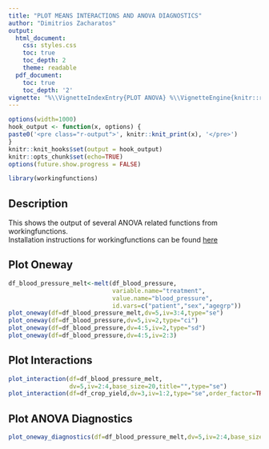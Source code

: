 ```yaml
---
title: "PLOT MEANS INTERACTIONS AND ANOVA DIAGNOSTICS"
author: "Dimitrios Zacharatos"
output:
  html_document:
    css: styles.css
    toc: true
    toc_depth: 2
    theme: readable
  pdf_document:
    toc: true
    toc_depth: '2'
vignette: "%\\VignetteIndexEntry{PLOT ANOVA} %\\VignetteEngine{knitr::rmarkdown} %\\VignetteEncoding{UTF-8}\n"
---
```

  
```r
options(width=1000)
hook_output <- function(x, options) {
paste0('<pre class="r-output">', knitr::knit_print(x), '</pre>')
}
knitr::knit_hooks$set(output = hook_output)
knitr::opts_chunk$set(echo=TRUE)
options(future.show.progress = FALSE)
```

```r
library(workingfunctions)
```

## Description
This shows the output of several ANOVA related functions from workingfunctions.  
Installation instructions for workingfunctions can be found [here](https://github.com/sedzinfo/workingfunctions)

## Plot Oneway
```r
df_blood_pressure_melt<-melt(df_blood_pressure,
                             variable.name="treatment",
                             value.name="blood_pressure",
                             id.vars=c("patient","sex","agegrp"))
plot_oneway(df=df_blood_pressure_melt,dv=5,iv=3:4,type="se")
plot_oneway(df=df_blood_pressure,dv=5,iv=2,type="ci")
plot_oneway(df=df_blood_pressure,dv=4:5,iv=2,type="sd")
plot_oneway(df=df_blood_pressure,dv=4:5,iv=2:3)

```


## Plot Interactions
```r
plot_interaction(df=df_blood_pressure_melt,
                 dv=5,iv=2:4,base_size=20,title="",type="se")
plot_interaction(df=df_crop_yield,dv=3,iv=1:2,type="se",order_factor=TRUE)

```

## Plot ANOVA Diagnostics
```r
plot_oneway_diagnostics(df=df_blood_pressure_melt,dv=5,iv=2:4,base_size=15)
```
